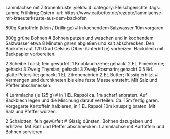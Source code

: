 Lammlachse mit Zitronenkruste
:yields: 4
:category: Fleischgerichte
:tags: Lamm; Frühling; Ostern
:url: https://www.eatbetter.de/rezepte/lammlachse-mit-kraeuterkruste-aus-dem-backofen

800g Kartoffeln (klein / Drillinge)
# In kochendem Salzwasser 10m vorgaren.

800g grüne Bohnen
# Bohnen putzen und waschen und in kochendem Salzwasser etwa 8 Minuten garen abgießen und kalt abschrecken.
  Den Backofen auf 120 Grad Celsius (Ober-/Unterhitze) vorheizen. Backblech mit Backpapier vorbereiten.

2 Scheibe Toast; fein gewürfelt
1 Knoblauchzehe; gehackt
2 EL Pinienkerne; gehackt
3 Zweig Thymian; gehackt
3 Zweig Rosmarin; gehackt
0.5 Bd. glatte Petersilie; gehackt
1 EL Zitronenabrieb
2 EL Butter; flüssig erhitzt
# Vermengen und durchkneten bis eine feste Masse entsteht. Mit Salz und Pfeffer abschmecken. 

4 Lammlachs (je 125 g)
# In 1 EL Rapsöl ca. 1m scharf anbraten. Auf Backblech legen und die Mischung darauf verteilen. Ca. 15m fertig garen.
  Vorgegarte Kartoffeln halbieren, in 1 EL Rapsöl 10m knusprig braten. Mit Salz und Pfeffer würzen.

2 Schalotten; fein gewürfelt
# Glasig dünsten. Bohnen dazugeben und erhitzen. Mit Salz und Pfeffer abschmecken.
  Lammlachse mit Kartoffeln und Bohnen servieren.
